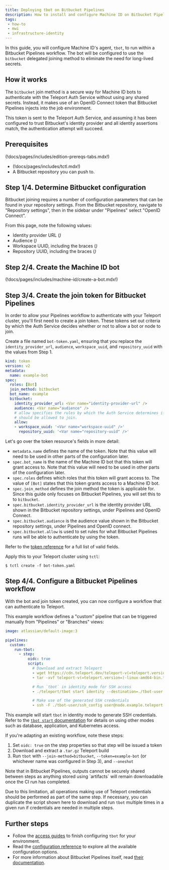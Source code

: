 ```yaml
---
title: Deploying tbot on Bitbucket Pipelines
description: How to install and configure Machine ID on Bitbucket Pipelines
tags:
 - how-to
 - mwi
 - infrastructure-identity
---
```


In this guide, you will configure Machine ID's agent, `tbot`, to run within a
Bitbucket Pipelines workflow. The bot will be configured to use the `bitbucket`
delegated joining method to eliminate the need for long-lived secrets.

## How it works

The `bitbucket` join method is a secure way for Machine ID bots to authenticate
with the Teleport Auth Service without using any shared secrets. Instead, it
makes use of an OpenID Connect token that Bitbucket Pipelines injects into the
job environment.

This token is sent to the Teleport Auth Service, and assuming it has been
configured to trust Bitbucket's identity provider and all identity assertions
match, the authentication attempt will succeed.

## Prerequisites

(!docs/pages/includes/edition-prereqs-tabs.mdx!)

- (!docs/pages/includes/tctl.mdx!)
- A Bitbucket repository you can push to.

## Step 1/4. Determine Bitbucket configuration

Bitbucket joining requires a number of configuration parameters that can be
found in your repository settings. From the Bitbucket repository, navigate to
"Repository settings", then in the sidebar under "Pipelines" select "OpenID
Connect".

From this page, note the following values:
- Identity provider URL (<Var name="identity-provider-url" />)
- Audience (<Var name="audience" />)
- Workspace UUID, including the braces (<Var name="workspace-uuid" />)
- Repository UUID, including the braces (<Var name="repository-uuid" />)

## Step 2/4. Create the Machine ID bot

(!docs/pages/includes/machine-id/create-a-bot.mdx!)

## Step 3/4. Create the join token for Bitbucket Pipelines

In order to allow your Pipelines workflow to authenticate with your Teleport
cluster, you'll first need to create a join token. These tokens set out criteria
by which the Auth Service decides whether or not to allow a bot or node to join.

Create a file named `bot-token.yaml`, ensuring that you replace the
`identity_provider_url`, `audience`, `workspace_uuid`, and `repository_uuid`
with the values from Step 1.

```yaml
kind: token
version: v2
metadata:
  name: example-bot
spec:
  roles: [Bot]
  join_method: bitbucket
  bot_name: example
  bitbucket:
    identity_provider_url: <Var name="identity-provider-url" />
    audience: <Var name="audience" />
    # allow specifies the rules by which the Auth Service determines if `tbot`
    # should be allowed to join.
    allow:
    - workspace_uuid: '<Var name="workspace-uuid" />'
      repository_uuid: '<Var name="repository-uuid" />'
```

Let's go over the token resource's fields in more detail:

- `metadata.name` defines the name of the token. Note that this value will need
  to be used in other parts of the configuration later.
- `spec.bot_name` is the name of the Machine ID bot that this token will grant
  access to. Note that this value will need to be used in other parts of the
  configuration later.
- `spec.roles` defines which roles that this token will grant access to. The
  value of `[Bot]` states that this token grants access to a Machine ID bot.
- `spec.join_method` defines the join method the token is applicable for. Since
  this guide only focuses on Bitbucket Pipelines, you will set this to to
  `bitbucket`.
- `spec.bitbucket.identity_provider_url` is the identity provider URL shown in
  the Bitbucket repository settings, under Pipelines and OpenID Connect.
- `spec.bitbucket.audience` is the audience value shown in the Bitbucket
  repository settings, under Pipelines and OpenID connect.
- `spec.bitbucket.allow` is used to set rules for what Bitbucket Pipelines runs
   will be able to authenticate by using the token.

Refer to the [token reference](../../../reference/join-methods.mdx#bitbucket-pipelines-bitbucket)
for a full list of valid fields.

Apply this to your Teleport cluster using `tctl`:

```code
$ tctl create -f bot-token.yaml
```

## Step 4/4. Configure a Bitbucket Pipelines workflow

With the bot and join token created, you can now configure a workflow that can
authenticate to Teleport.

This example workflow defines a "custom" pipeline that can be triggered manually
from "Pipelines" or "Branches" views:

```yaml
image: atlassian/default-image:3

pipelines:
  custom:
    run-tbot:
      - step:
          oidc: true
          script:
            # Download and extract Teleport
            - wget https://cdn.teleport.dev/teleport-v(=teleport.version=)-linux-amd64-bin.tar.gz
            - tar -xvf teleport-v(=teleport.version=)-linux-amd64-bin.tar.gz

            # Run `tbot` in identity mode for SSH access
            - ./teleport/tbot start identity --destination=./tbot-user --join-method=bitbucket --proxy-server=example.teleport.sh:443 --token=bot-bitbucket --oneshot

            # Make use of the generated SSH credentials
            - ssh -F ./tbot-user/ssh_config user@node.example.teleport.sh echo "hello world"
```

This example will start `tbot` in identity mode to generate SSH credentials.
Refer to the [`tbot start` documentation](../../../reference/cli/tbot.mdx#tbot-start)
for details on using other modes such as database, application, and Kubernetes
access.

If you're adapting an existing workflow, note these steps:
1. Set `oidc: true` on the step properties so that step will be issued a token
1. Download and extract a `.tar.gz` Teleport build
1. Run `tbot` with `--join-method=bitbucket`, `--token=example-bot` (or
   whichever name was configured in Step 3), and `--oneshot`

<Admonition type="warning" title="Sharing credentials between steps">
Note that in Bitbucket Pipelines, outputs cannot be securely shared between
steps as anything stored using `artifacts` will remain downloadable once the CI
run has completed.

Due to this limitation, all operations making use of Teleport credentials should
be performed as part of the same step. If necessary, you can duplicate the
script shown here to download and run `tbot` multiple times in a given run if
credentials are needed in multiple steps.
</Admonition>

## Further steps

- Follow the [access guides](../access-guides/access-guides.mdx) to finish configuring `tbot` for
  your environment.
- Read the [configuration reference](../../../reference/machine-id/configuration.mdx) to explore
  all the available configuration options.
- For more information about Bitbucket Pipelines itself, read
  [their documentation](https://support.atlassian.com/bitbucket-cloud/docs/get-started-with-bitbucket-pipelines/).

